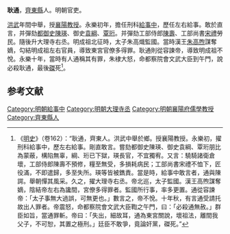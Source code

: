 '''耿通'''，[[齊東縣|齊東縣]]人。明朝官吏。

[[洪武|洪武]]年間中舉，授[[襄陽|襄陽]][[教授|教授]]。永樂初年，擔任刑科[[給事中|給事中]]，歷任左右給事。敢於直言，并彈劾[[都御史|都御史]][[陳瑛|陳瑛]]、御史[[袁綱|袁綱]]、[[覃珩|覃珩]]。并彈劾工部侍郎[[陳壽|陳壽]]、工部尚書[[宋禮|宋禮]]勞民。隨後升大理寺右丞。明成祖北征時，太子朱高熾監國。當時漢王[[朱高煦|朱高煦]]謀奪嫡，勾結明成祖左右官員，導致東宮官僚多得罪。耿通則從容諫帝，導致明成祖不悅。永樂十年，當時有人通稱其有罪，朱棣大怒，命都察院會文武大臣到午門，說必殺耿通，最後[[磔|磔]]死<ref>《[[明史|明史]]》（卷162）：“耿通，齊東人。洪武中舉於鄉。授襄陽教授。永樂初，擢刑科給事中，歷左右給事。剛直敢言。嘗劾都御史陳瑛、御史袁綱、覃珩朋比為蒙蔽，構陷無辜，綱、珩已下獄，瑛長官，不宜獨宥。又言：驍騎諸衛倉壞，工部侍郎陳壽不預修，糧至無受，多損耗病民；工部尚書宋禮不恤下，匠役滿，不即遣歸，多至失所。瑛等皆被鐫責。當是時，給事中敢言者，通與陳諤。舉朝憚其風采。久之，擢大理寺右丞。帝北巡，太子監國。漢王高煦謀奪嫡，陰結帝左右為讒間，宮僚多得罪者。監國所行事，率多更置。通從容諫帝：「太子事無大過誤，可無更也。」數言之，帝不悅。十年秋，有言通受請托故出人罪者。帝震怒，命都察院會文武大臣鞫之午門，曰：「必殺通無赦。」群臣如旨，當通罪斬。帝曰：「失出，細故耳，通為東宮關說，壞祖法，離間我父子，不可恕，其置之極刑。」廷臣不敢爭，竟論奸黨，磔死。”</ref>。

==参考文献==
{{wikisource|明史/卷162}}
{{Reflist}}

{{明朝人物小作品}}

[[Category:明朝給事中|Category:明朝給事中]]
[[Category:明朝大理寺丞|Category:明朝大理寺丞]]
[[Category:明朝襄陽府儒學教授|Category:明朝襄陽府儒學教授]]
[[Category:齊東縣人|Category:齊東縣人]]